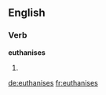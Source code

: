 ==English==

===Verb===
'''euthanises'''

# {{third-person singular of|euthanise}}

[[de:euthanises]]
[[fr:euthanises]]